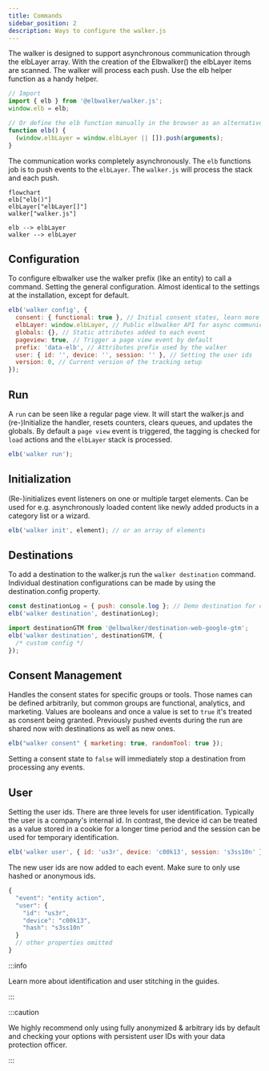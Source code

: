 ```yaml
---
title: Commands
sidebar_position: 2
description: Ways to configure the walker.js
---
```



The walker is designed to support asynchronous communication through the
elbLayer array. With the creation of the Elbwalker() the elbLayer items are
scanned. The walker will process each push. Use the elb helper function as a
handy helper.

```js
// Import
import { elb } from '@elbwalker/walker.js';
window.elb = elb;

// Or define the elb function manually in the browser as an alternative
function elb() {
  (window.elbLayer = window.elbLayer || []).push(arguments);
}
```

The communication works completely asynchronously. The `elb` functions job is to
push events to the `elbLayer`. The `walker.js` will process the stack and each
push.

```mermaid
flowchart
elb["elb()"]
elbLayer["elbLayer[]"]
walker["walker.js"]

elb --> elbLayer
walker --> elbLayer
```

## Configuration

To configure elbwalker use the walker prefix (like an entity) to call a command.
Setting the general configuration. Almost identical to the settings at the
installation, except for default.

```js
elb('walker config', {
  consent: { functional: true }, // Initial consent states, learn more under consent
  elbLayer: window.elbLayer, // Public elbwalker API for async communication (only prior run)
  globals: {}, // Static attributes added to each event
  pageview: true, // Trigger a page view event by default
  prefix: 'data-elb', // Attributes prefix used by the walker
  user: { id: '', device: '', session: '' }, // Setting the user ids
  version: 0, // Current version of the tracking setup
});
```

## Run

A `run` can be seen like a regular page view. It will start the walker.js and
(re-)Initialize the handler, resets counters, clears queues, and updates the
globals. By default a `page view` event is triggered, the tagging is checked for
`load` actions and the `elbLayer` stack is processed.

```js
elb('walker run');
```

## Initialization

(Re-)initializes event listeners on one or multiple target elements. Can be used
for e.g. asynchronously loaded content like newly added products in a category
list or a wizard.

```js
elb('walker init', element); // or an array of elements
```

## Destinations

To add a destination to the walker.js run the `walker destination` command.
Individual destination configurations can be made by using the
destination.config property.

```js
const destinationLog = { push: console.log }; // Demo destination for console.log
elb('walker destination', destinationLog);

import destinationGTM from '@elbwalker/destination-web-google-gtm';
elb('walker destination', destinationGTM, {
  /* custom config */
});
```

## Consent Management

Handles the consent states for specific groups or tools. Those names can be
defined arbitrarily, but common groups are functional, analytics, and marketing.
Values are booleans and once a value is set to `true` it's treated as consent
being granted. Previously pushed events during the run are shared now with
destinations as well as new ones.

```js
elb("walker consent" { marketing: true, randomTool: true });
```

Setting a consent state to `false` will immediately stop a destination from
processing any events.

## User

Setting the user ids. There are three levels for user identification. Typically
the user is a company's internal id. In contrast, the device id can be treated
as a value stored in a cookie for a longer time period and the session can be
used for temporary identification.

```js
elb('walker user', { id: 'us3r', device: 'c00k13', session: 's3ss10n' });
```

The new user ids are now added to each event. Make sure to only use hashed or
anonymous ids.

```js
{
  "event": "entity action",
  "user": {
    "id": "us3r",
    "device": "c00k13",
    "hash": "s3ss10n"
  }
  // other properties omitted
}
```

:::info

Learn more about identification and <Link to="../../guides/user_stitching">user
stitching</Link> in the guides.

:::

:::caution

We highly recommend only using fully anonymized & arbitrary ids by default and
checking your options with persistent user IDs with your data protection
officer.

:::
